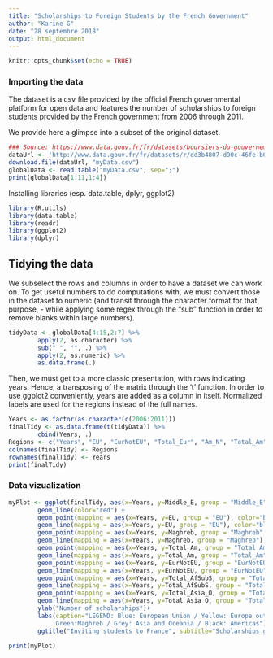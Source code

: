 ```yaml
---
title: "Scholarships to Foreign Students by the French Government"
author: "Karine G"
date: "28 septembre 2018"
output: html_document
---
```


```r
knitr::opts_chunk$set(echo = TRUE)
```

### Importing the data 

The dataset is a csv file provided by the official French governmental platform for open data and features the number of scholarships to foreign students provided by the French government from 2006 through 2011. 

We provide here a glimpse into a subset of the original dataset.

```r
### Source: https://www.data.gouv.fr/fr/datasets/boursiers-du-gouvernement-francais/#_ 
dataUrl <- 'http://www.data.gouv.fr/fr/datasets/r/dd3b4807-d90c-46fe-b03a-2ad250db979f'
download.file(dataUrl, "myData.csv")
globalData <- read.table("myData.csv", sep=";")
print(globalData[1:11,1:4])
```

Installing libraries (esp. data.table, dplyr, ggplot2)

```r
library(R.utils)
library(data.table)
library(readr)
library(ggplot2)
library(dplyr)
```

## Tidying the data
We subselect the rows and columns in order to have a dataset we can work on. To get useful numbers to do computations with, we must convert those in the dataset to numeric (and transit through the character format for that purpose, - while applying some regex through the "sub" function in order to remove blanks within large numbers).

```r
tidyData <- globalData[4:15,2:7] %>% 
        apply(2, as.character) %>% 
        sub(" ", "", .) %>% 
        apply(2, as.numeric) %>%
        as.data.frame(.)
```

Then, we must get to a more classic presentation, with rows indicating years. Hence, a transposing of the matrix through the 't' function. In order to use ggplot2 conveniently, years are added as a column in itself. Normalized labels are used for the regions instead of the full names.

```r

Years <- as.factor(as.character(c(2006:2011)))
finalTidy <- as.data.frame(t(tidyData)) %>% 
        cbind(Years, .)
Regions <- c("Years", "EU", "EurNotEU", "Total_Eur", "Am_N", "Total_Am", "Total_Asia_O", "Middle_E", "AfSubS_F", "AfSubS_nF","Total_AfSubS", "Maghreb", "Total_Ge")
colnames(finalTidy) <- Regions
rownames(finalTidy) <- Years
print(finalTidy)
```

### Data vizualization

```r

myPlot <- ggplot(finalTidy, aes(x=Years, y=Middle_E, group = "Middle_E")) + geom_point(color="red") + 
        geom_line(color="red") +
        geom_point(mapping = aes(x=Years, y=EU, group = "EU"), color="blue") + 
        geom_line(mapping = aes(x=Years, y=EU, group = "EU"), color="blue") +
        geom_point(mapping = aes(x=Years, y=Maghreb, group = "Maghreb", color="Maghreb"), color="green") + 
        geom_line(mapping = aes(x=Years, y=Maghreb, group = "Maghreb"), color="green") +
        geom_point(mapping = aes(x=Years, y=Total_Am, group = "Total_Am"), color="black") + 
        geom_line(mapping = aes(x=Years, y=Total_Am, group = "Total_Am"), color="black")+
        geom_point(mapping = aes(x=Years, y=EurNotEU, group = "EurNotEU"), color="yellow") + 
        geom_line(mapping = aes(x=Years, y=EurNotEU, group = "EurNotEU"), color="yellow") +
        geom_point(mapping = aes(x=Years, y=Total_AfSubS, group = "Total_AfSubS"), color="orange") + 
        geom_line(mapping = aes(x=Years, y=Total_AfSubS, group = "Total_AfSubS"), color="orange") +
        geom_point(mapping = aes(x=Years, y=Total_Asia_O, group = "Total_Asia_O"), color="grey") + 
        geom_line(mapping = aes(x=Years, y=Total_Asia_O, group = "Total_Asia_O"), color="grey") +
        ylab("Number of scholarships")+
        labs(caption="LEGEND: Blue: European Union / Yellow: Europe outside the EU / Orange: Subsaharian Africa / 
             Green:Maghreb / Grey: Asia and Oceania / Black: Americas")+
        ggtitle("Inviting students to France", subtitle="Scholarships given by the French government to foreign students 2006-2011") 

print(myPlot)

```

